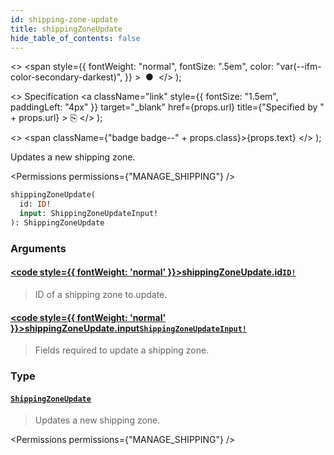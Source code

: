 ```yaml
---
id: shipping-zone-update
title: shippingZoneUpdate
hide_table_of_contents: false
---
```


  <>
    <span
      style={{
        fontWeight: "normal",
        fontSize: ".5em",
        color: "var(--ifm-color-secondary-darkest)",
      }}
    >
      &nbsp;●&nbsp;
    </span>
  </>
);

  <>
    Specification
    <a
      className="link"
      style={{ fontSize: "1.5em", paddingLeft: "4px" }}
      target="\_blank"
      href={props.url}
      title={"Specified by " + props.url}
    >
      ⎘
    </a>
  </>
);

  <>
    <span className={"badge badge--" + props.class}>{props.text}</span>
  </>
);

Updates a new shipping zone.

<Permissions permissions={"MANAGE_SHIPPING"} />

```graphql
shippingZoneUpdate(
  id: ID!
  input: ShippingZoneUpdateInput!
): ShippingZoneUpdate
```

### Arguments

#### [<code style={{ fontWeight: 'normal' }}>shippingZoneUpdate.<b>id</b></code>](#)<Bullet />[`ID!`](../../../api-reference/miscellaneous/scalars/id) <Badge class="secondary" text="non-null"/> <Badge class="secondary" text="scalar"/> <Badge class="secondary" text="miscellaneous"/>

> ID of a shipping zone to update.

#### [<code style={{ fontWeight: 'normal' }}>shippingZoneUpdate.<b>input</b></code>](#)<Bullet />[`ShippingZoneUpdateInput!`](../../../api-reference/shipping/inputs/shipping-zone-update-input) <Badge class="secondary" text="non-null"/> <Badge class="secondary" text="input"/> <Badge class="secondary" text="shipping"/>

> Fields required to update a shipping zone.

### Type

#### [`ShippingZoneUpdate`](../../../api-reference/shipping/objects/shipping-zone-update) <Badge class="secondary" text="object"/> <Badge class="secondary" text="shipping"/>

> Updates a new shipping zone.

<Permissions permissions={"MANAGE_SHIPPING"} />

>

